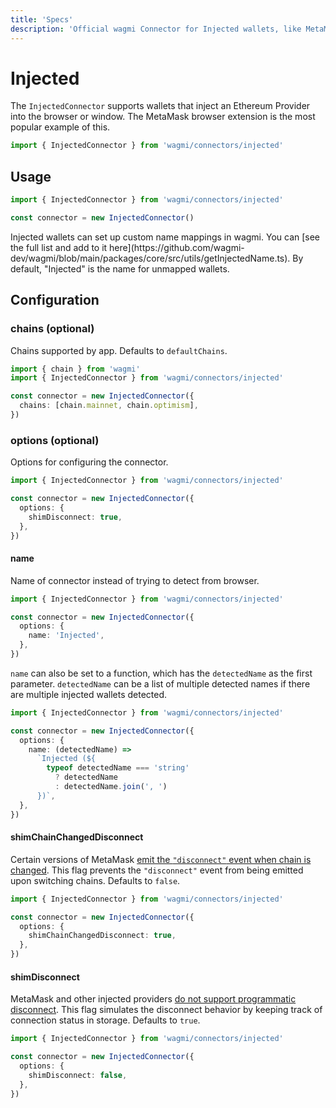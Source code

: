 ```yaml
---
title: 'Specs'
description: 'Official wagmi Connector for Injected wallets, like MetaMask.'
---
```



# Injected

The `InjectedConnector` supports wallets that inject an Ethereum Provider into the browser or window. The MetaMask browser extension is the most popular example of this.

```ts
import { InjectedConnector } from 'wagmi/connectors/injected'
```

## Usage

```ts
import { InjectedConnector } from 'wagmi/connectors/injected'

const connector = new InjectedConnector()
```

<Callout emoji="💼">
  Injected wallets can set up custom name mappings in wagmi. You can [see the
  full list and add to it
  here](https://github.com/wagmi-dev/wagmi/blob/main/packages/core/src/utils/getInjectedName.ts).
  By default, "Injected" is the name for unmapped wallets.
</Callout>

## Configuration

### chains (optional)

Chains supported by app. Defaults to `defaultChains`.

```ts {5}
import { chain } from 'wagmi'
import { InjectedConnector } from 'wagmi/connectors/injected'

const connector = new InjectedConnector({
  chains: [chain.mainnet, chain.optimism],
})
```

### options (optional)

Options for configuring the connector.

```ts {4-6}
import { InjectedConnector } from 'wagmi/connectors/injected'

const connector = new InjectedConnector({
  options: {
    shimDisconnect: true,
  },
})
```

#### name

Name of connector instead of trying to detect from browser.

```ts {5}
import { InjectedConnector } from 'wagmi/connectors/injected'

const connector = new InjectedConnector({
  options: {
    name: 'Injected',
  },
})
```

`name` can also be set to a function, which has the `detectedName` as the first parameter. `detectedName` can be a list of multiple detected names if there are multiple injected wallets detected.

```ts {5-10}
import { InjectedConnector } from 'wagmi/connectors/injected'

const connector = new InjectedConnector({
  options: {
    name: (detectedName) =>
      `Injected (${
        typeof detectedName === 'string'
          ? detectedName
          : detectedName.join(', ')
      })`,
  },
})
```

#### shimChainChangedDisconnect

Certain versions of MetaMask [emit the `"disconnect"` event when chain is changed](https://github.com/MetaMask/metamask-extension/issues/13375#issuecomment-1027663334). This flag prevents the `"disconnect"` event from being emitted upon switching chains. Defaults to `false`.

```ts {5}
import { InjectedConnector } from 'wagmi/connectors/injected'

const connector = new InjectedConnector({
  options: {
    shimChainChangedDisconnect: true,
  },
})
```

#### shimDisconnect

MetaMask and other injected providers [do not support programmatic disconnect](https://github.com/MetaMask/metamask-extension/issues/10353). This flag simulates the disconnect behavior by keeping track of connection status in storage. Defaults to `true`.

```ts {5}
import { InjectedConnector } from 'wagmi/connectors/injected'

const connector = new InjectedConnector({
  options: {
    shimDisconnect: false,
  },
})
```
